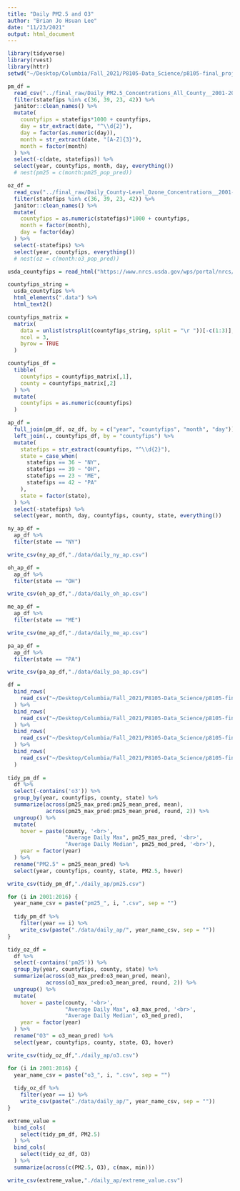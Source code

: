 ```yaml
---
title: "Daily PM2.5 and O3"
author: "Brian Jo Hsuan Lee"
date: "11/23/2021"
output: html_document
---
```


```r
library(tidyverse)
library(rvest)
library(httr)
setwd("~/Desktop/Columbia/Fall_2021/P8105-Data_Science/p8105-final_project/") ## may need to set your own paths to access the rmd and data files
```


```r
pm_df = 
  read_csv("../final_raw/Daily_PM2.5_Concentrations_All_County__2001-2016.csv") %>% 
  filter(statefips %in% c(36, 39, 23, 42)) %>% 
  janitor::clean_names() %>% 
  mutate(
    countyfips = statefips*1000 + countyfips,
    day = str_extract(date, "^\\d{2}"),
    day = factor(as.numeric(day)),
    month = str_extract(date, "[A-Z]{3}"),
    month = factor(month)
  ) %>% 
  select(-c(date, statefips)) %>% 
  select(year, countyfips, month, day, everything())
  # nest(pm25 = c(month:pm25_pop_pred))

oz_df = 
  read_csv("../final_raw/Daily_County-Level_Ozone_Concentrations__2001-2016.csv") %>% 
  filter(statefips %in% c(36, 39, 23, 42)) %>% 
  janitor::clean_names() %>% 
  mutate(
    countyfips = as.numeric(statefips)*1000 + countyfips,
    month = factor(month),
    day = factor(day)
  ) %>% 
  select(-statefips) %>% 
  select(year, countyfips, everything())
  # nest(oz = c(month:o3_pop_pred))

```


```r
usda_countyfips = read_html("https://www.nrcs.usda.gov/wps/portal/nrcs/detail/national/home/?cid=nrcs143_013697")

countyfips_string =
  usda_countyfips %>%
  html_elements(".data") %>%
  html_text2()

countyfips_matrix = 
  matrix(
    data = unlist(strsplit(countyfips_string, split = "\r "))[-c(1:3)],
    ncol = 3, 
    byrow = TRUE
  )

countyfips_df =
  tibble(
    countyfips = countyfips_matrix[,1],
    county = countyfips_matrix[,2]
  ) %>%
  mutate(
    countyfips = as.numeric(countyfips)
  )
```


```r
ap_df = 
  full_join(pm_df, oz_df, by = c("year", "countyfips", "month", "day")) %>% 
  left_join(., countyfips_df, by = "countyfips") %>% 
  mutate(
    statefips = str_extract(countyfips, "^\\d{2}"),
    state = case_when(
      statefips == 36 ~ "NY",
      statefips == 39 ~ "OH",
      statefips == 23 ~ "ME",
      statefips == 42 ~ "PA"
    ),
    state = factor(state),
  ) %>% 
  select(-statefips) %>% 
  select(year, month, day, countyfips, county, state, everything())

ny_ap_df = 
  ap_df %>% 
  filter(state == "NY")

write_csv(ny_ap_df,"./data/daily_ny_ap.csv")

oh_ap_df = 
  ap_df %>% 
  filter(state == "OH")

write_csv(oh_ap_df,"./data/daily_oh_ap.csv")

me_ap_df = 
  ap_df %>% 
  filter(state == "ME")

write_csv(me_ap_df,"./data/daily_me_ap.csv")

pa_ap_df = 
  ap_df %>% 
  filter(state == "PA")

write_csv(pa_ap_df,"./data/daily_pa_ap.csv")
```

```r
df = 
  bind_rows(
    read_csv("~/Desktop/Columbia/Fall_2021/P8105-Data_Science/p8105-final_project/data/daily_ap/daily_ny_ap.csv")
  ) %>% 
  bind_rows(
    read_csv("~/Desktop/Columbia/Fall_2021/P8105-Data_Science/p8105-final_project/data/daily_ap/daily_oh_ap.csv")
  ) %>% 
  bind_rows(
    read_csv("~/Desktop/Columbia/Fall_2021/P8105-Data_Science/p8105-final_project/data/daily_ap/daily_me_ap.csv")
  ) %>% 
  bind_rows(
    read_csv("~/Desktop/Columbia/Fall_2021/P8105-Data_Science/p8105-final_project/data/daily_ap/daily_pa_ap.csv")
  )
  
tidy_pm_df =
  df %>% 
  select(-contains('o3')) %>% 
  group_by(year, countyfips, county, state) %>%
  summarize(across(pm25_max_pred:pm25_mean_pred, mean), 
            across(pm25_max_pred:pm25_mean_pred, round, 2)) %>% 
  ungroup() %>% 
  mutate(
    hover = paste(county, '<br>', 
                  "Average Daily Max", pm25_max_pred, '<br>',
                  "Average Daily Median", pm25_med_pred, '<br>'),
    year = factor(year)
  ) %>% 
  rename("PM2.5" = pm25_mean_pred) %>% 
  select(year, countyfips, county, state, PM2.5, hover)

write_csv(tidy_pm_df,"./daily_ap/pm25.csv")

for (i in 2001:2016) {
  year_name_csv = paste("pm25_", i, ".csv", sep = "")
   
  tidy_pm_df %>% 
    filter(year == i) %>% 
    write_csv(paste("./data/daily_ap/", year_name_csv, sep = ""))
}

tidy_oz_df =
  df %>% 
  select(-contains('pm25')) %>% 
  group_by(year, countyfips, county, state) %>%
  summarize(across(o3_max_pred:o3_mean_pred, mean), 
            across(o3_max_pred:o3_mean_pred, round, 2)) %>% 
  ungroup() %>% 
  mutate(
    hover = paste(county, '<br>', 
                  "Average Daily Max", o3_max_pred, '<br>',
                  "Average Daily Median", o3_med_pred),
    year = factor(year)
  ) %>% 
  rename("O3" = o3_mean_pred) %>%
  select(year, countyfips, county, state, O3, hover)

write_csv(tidy_oz_df,"./daily_ap/o3.csv")

for (i in 2001:2016) {
  year_name_csv = paste("o3_", i, ".csv", sep = "")
   
  tidy_oz_df %>% 
    filter(year == i) %>% 
    write_csv(paste("./data/daily_ap/", year_name_csv, sep = ""))
}

extreme_value =
  bind_cols(
    select(tidy_pm_df, PM2.5)
  ) %>% 
  bind_cols(
    select(tidy_oz_df, O3)
  ) %>% 
  summarize(across(c(PM2.5, O3), c(max, min)))

write_csv(extreme_value,"./daily_ap/extreme_value.csv")
```

